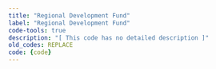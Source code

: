 ```yaml
---
title: "Regional Development Fund"
label: "Regional Development Fund"
code-tools: true
description: "[ This code has no detailed description ]"
old_codes: REPLACE
code: {code}
---
```

